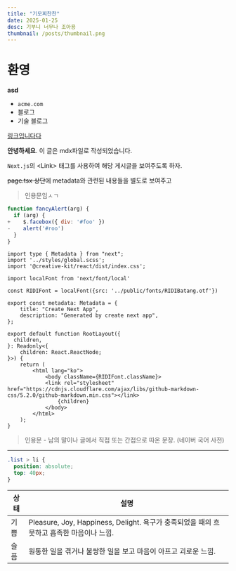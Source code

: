 ```yaml
---
title: "기모찌찬찬"
date: 2025-01-25
desc: 기부니 너무나 조아용
thumbnail: /posts/thumbnail.png
---
```

 
# 환영 

**asd**

- `acme.com`
- 블로그
- 기술 블로그

[링크입니다다](링크 "설명")

**안녕하세요**. 이 글은 mdx파일로 작성되었습니다.

`Next.js`의 \<Link> 태그를 사용하여 해당 게시글을 보여주도록 하자.

~~page.tsx 상단~~에 metadata와 관련된 내용들을 별도로 보여주고 
>인용문임ㅅㄱ

```js
function fancyAlert(arg) {
  if (arg) {
+    $.facebox({ div: '#foo' })
-    alert('#roo')
  }
}
```

```tsx
import type { Metadata } from "next";
import '../styles/global.scss';
import '@creative-kit/react/dist/index.css';

import localFont from 'next/font/local'

const RIDIFont = localFont({src: '../public/fonts/RIDIBatang.otf'})

export const metadata: Metadata = {
    title: "Create Next App",
    description: "Generated by create next app",
};

export default function RootLayout({
  children,
}: Readonly<{
    children: React.ReactNode;
}>) {
    return (
        <html lang="ko">
            <body className={RIDIFont.className}>
            <link rel="stylesheet" href="https://cdnjs.cloudflare.com/ajax/libs/github-markdown-css/5.2.0/github-markdown.min.css"></link>
                {children}
            </body>
        </html>
    );
}
```

> 인용문 - 남의 말이나 글에서 직접 또는 간접으로 따온 문장.
(네이버 국어 사전)

***

```css
.list > li {
  position: absolute;
  top: 40px;
}
```

|상태|설명|
|------|---|
|기쁨|Pleasure, Joy, Happiness, Delight. 욕구가 충족되었을 때의 흐뭇하고 흡족한 마음이나 느낌.|
|슬픔|원통한 일을 겪거나 불쌍한 일을 보고 마음이 아프고 괴로운 느낌.|